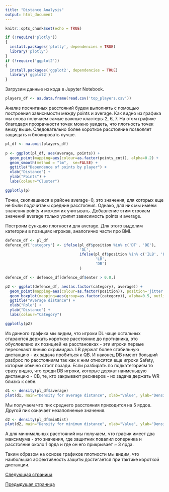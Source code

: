 ```yaml
---
title: "Distance Analysis"
output: html_document
---
```


```r
knitr::opts_chunk$set(echo = TRUE)
```

```r
if (!require('plotly'))
{
  install.packages('plotly', dependencies = TRUE)
  library('plotly')
}
if (!require('ggplot2'))
{
  install.packages('ggplot2', dependencies = TRUE)
  library('ggplot2')
}
```

Загрузим данные из кода в Jupyter Notebook.

```r
players_df <- as.data.frame(read.csv('top_players.csv'))
```

Анализ посчитаных расстояний будем выполнять с помощью построения зависимости между points и average. Как видно из графика мы снова получаем самые важные кластеры 2, 6, 7. На этом графике благодаря прозрачности точек можно увидеть, что плотность точек внизу выше. Следовательно более короткое расстояние позволяет защищать и блокировать лучше.

```r
pl_df <- na.omit(players_df)
        
p <- ggplot(pl_df, aes(average, points)) +
  geom_point(mapping=aes(colour=as.factor(points_cnt)), alpha=0.2) +
  geom_smooth(method = "lm",  se=FALSE) +
  ggtitle("Dependence of points by player") +
  xlab("Distance") +
  ylab("Points") +
  labs(colour="Cluster")

ggplotly(p)
```

Точки, скопившиеся в районе average=0, это значения, для которых еще не были подсчитаны средние расстояния. Однако, для них мы имеем значения points и можем их учитывать. Добавление этим строкам значений average только усилит зависимость points и average.

Построим функцию плотности для average. Для этого выделим категории в позициях игроков, аналогично части про BMI.

```r
defence_df <- pl_df
defence_df['category'] <- ifelse(pl_df$position %in% c('DT', 'DE'),
                                 'DL',
                                 ifelse(pl_df$position %in% c('ILB', 'LB', 'MLB', 'OLB'),
                                        'LB',
                                        'DB')
                                 )
```

```r
defence_df <- defence_df[defence_df$enter > 0.0,]

p2 <- ggplot(defence_df, aes(as.factor(category), average)) +
  geom_point(mapping=aes(colour=as.factor(position)), position='jitter', alpha=0.5) +
  geom_boxplot(mapping=aes(group=as.factor(category)), alpha=0.5, outlier.size = -Inf) +
  ggtitle("Average distance") +
  xlab("Role") +
  ylab("Distance") +
  labs(colour="Category")

ggplotly(p2)
```

Из данного графика мы видим, что игроки DL чаще остальных стараются держать короткое расстояние до противника, это обусловлено их позицией на расстановках - эти игроки первые пересекают линию скримиджа. LB держат более стабильную дистанцию - их задача пробиться к QB. И наконец DB имеют больший разброс по расстояниям так как к ним относятся еще игроки Safety, которые обычно стоят позади. Если разбирать по подкатегориям то сразу видно, что среди DB игроки, которые держат наименьшую дистанцию - CB, те, кто закрывают ресиверов - их задача держать WR близко к себе.

```r
d1 <- density(pl_df$average)
plot(d1, main="Density for average distance", xlab="Value", ylab="Density")
```
Мы получаем что пик среднего расстояния приходится на 5 ярдов. Другой пик означает незаполненые значения.

```r
d2 <- density(pl_df$minDist)
plot(d2, main="Density for minimum distance", xlab="Value", ylab="Density")
```

А для минимальных расстояний мы получаем, что график имеет два максимума - это значения, где защитник повалил соперника и расстояние около 1 ярда и где он его прикрывает ~ 3 ярда.

Таким образом на основе графиков плотности мы видим, что наибольшая эффективность защиты достигается при тактике короткой дистанции.

</p><a href="#">Следующая страница</a>

<p></p>

<a href="Distance-Analysis.html">Предыдущая страница</a>

<p></p><p>

